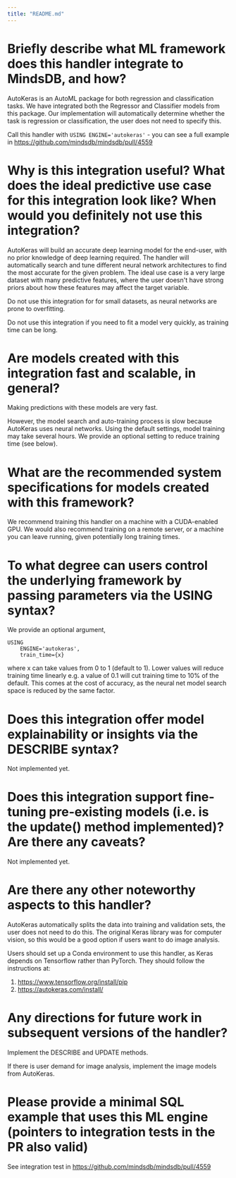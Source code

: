 ```yaml
---
title: "README.md"
---
```


# Briefly describe what ML framework does this handler integrate to MindsDB, and how?
AutoKeras is an AutoML package for both regression and classification tasks.
We have integrated both the Regressor and Classifier models from this package.
Our implementation will automatically determine whether the task is regression or classification, the user does not need to specify this.

Call this handler with
`USING ENGINE='autokeras'` - you can see a full example in https://github.com/mindsdb/mindsdb/pull/4559

# Why is this integration useful? What does the ideal predictive use case for this integration look like? When would you definitely not use this integration?
AutoKeras will build an accurate deep learning model for the end-user, with no prior knowledge of deep learning required.
The handler will automatically search and tune different neural network architectures to find the most accurate for the given problem.
The ideal use case is a very large dataset with many predictive features, where the user doesn't have strong priors about how these features may affect the target variable.

Do not use this integration for for small datasets, as neural networks are prone to overfitting.

Do not use this integration if you need to fit a model very quickly, as training time can be long.

# Are models created with this integration fast and scalable, in general?
Making predictions with these models are very fast.

However, the model search and auto-training process is slow because AutoKeras uses neural networks. Using the default settings, model training may take several hours. We provide an optional setting to reduce training time (see below).


# What are the recommended system specifications for models created with this framework?
We recommend training this handler on a machine with a CUDA-enabled GPU.
We would also recommend training on a remote server, or a machine you can leave running, given potentially long training times.

# To what degree can users control the underlying framework by passing parameters via the USING syntax?
We provide an optional argument,

```
USING
    ENGINE='autokeras',
    train_time={x}
```

where x can take values from 0 to 1 (default to 1). Lower values will reduce training time linearly e.g. a value of 0.1 will cut training time to 10% of the default. This comes at the cost of accuracy, as the neural net model search space is reduced by the same factor.

# Does this integration offer model explainability or insights via the DESCRIBE syntax?
Not implemented yet.

# Does this integration support fine-tuning pre-existing models (i.e. is the update() method implemented)? Are there any caveats?
Not implemented yet.

# Are there any other noteworthy aspects to this handler?
AutoKeras automatically splits the data into training and validation sets, the user does not need to do this.
The original Keras library was for computer vision, so this would be a good option if users want to do image analysis.

Users should set up a Conda environment to use this handler, as Keras depends on Tensorflow rather than PyTorch.
They should follow the instructions at:
1. https://www.tensorflow.org/install/pip
2. https://autokeras.com/install/

# Any directions for future work in subsequent versions of the handler?
Implement the DESCRIBE and UPDATE methods.

If there is user demand for image analysis, implement the image models from AutoKeras.

# Please provide a minimal SQL example that uses this ML engine (pointers to integration tests in the PR also valid)
See integration test in https://github.com/mindsdb/mindsdb/pull/4559
